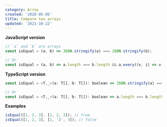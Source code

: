 ```yaml
---
category: Array
created: '2020-05-05'
title: Compare two arrays
updated: '2021-10-22'
---
```


**JavaScript version**

```js
// `a` and `b` are arrays
const isEqual = (a, b) => JSON.stringify(a) === JSON.stringify(b);

// Or
const isEqual = (a, b) => a.length === b.length && a.every((v, i) => v === b[i]);
```

**TypeScript version**

```js
const isEqual = <T,_>(a: T[], b: T[]): boolean => JSON.stringify(a) === JSON.stringify(b);

// Or
const isEqual = <T,_>(a: T[], b: T[]): boolean => a.length === b.length && a.every((v, i) => v === b[i]);
```

**Examples**

```js
isEqual([1, 2, 3], [1, 2, 3]); // true
isEqual([1, 2, 3], [1, '2', 3]); // false
```
